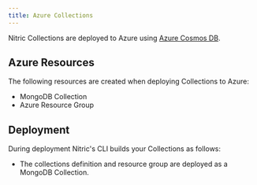 ```yaml
---
title: Azure Collections
---
```


Nitric Collections are deployed to Azure using [Azure Cosmos DB](https://azure.microsoft.com/en-us/services/cosmos-db/).

## Azure Resources

The following resources are created when deploying Collections to Azure:

- MongoDB Collection
- Azure Resource Group

## Deployment

During deployment Nitric's CLI builds your Collections as follows:

- The collections definition and resource group are deployed as a MongoDB Collection.

